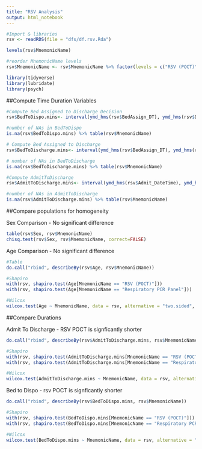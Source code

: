 ```yaml
---
title: "RSV Analysis"
output: html_notebook
---
```



```r
#Import & libraries
rsv <- readRDS(file = "dfs/df.rsv.Rda") 

levels(rsv$MnemonicName)

#reorder MnemonicName levels
rsv$MnemonicName <- rsv$MnemonicName %>% factor(levels = c("RSV (POCT)","Respiratory PCR Panel"))

library(tidyverse)
library(lubridate)
library(psych)
```

##Compute Time Duration Variables

```r
#Compute Bed Assigned to Discharge Decision
rsv$BedToDispo.mins<- interval(ymd_hms(rsv$BedAssign_DT), ymd_hms(rsv$DischargeDecision_DT)) %>% as.duration()/dminutes(1)

#number of NAs in BedToDispo
is.na(rsv$BedToDispo.mins) %>% table(rsv$MnemonicName)
```

```r
# Compute Bed Assigned to Discharge
rsv$BedToDischarge.mins<- interval(ymd_hms(rsv$BedAssign_DT), ymd_hms(rsv$Discharge_DateTime)) %>% as.duration()/dminutes(1)

# number of NAs in BedToDischarge
is.na(rsv$BedToDischarge.mins) %>% table(rsv$MnemonicName)
```


```r
#Compute AdmitToDischarge
rsv$AdmitToDischarge.mins<- interval(ymd_hms(rsv$Admit_DateTime), ymd_hms(rsv$Discharge_DateTime)) %>% as.duration()/dminutes(1)

#number of NAs in AdmitToDischarge
is.na(rsv$AdmitToDischarge.mins) %>% table(rsv$MnemonicName)
```

##Compare populations for homogeneity

Sex Comparison - No significant difference
```r
table(rsv$Sex, rsv$MnemonicName)
chisq.test(rsv$Sex, rsv$MnemonicName, correct=FALSE)
```

Age Comparison - No significant difference
```r
#Table
do.call("rbind", describeBy(rsv$Age, rsv$MnemonicName))

#Shapiro
with(rsv, shapiro.test(Age[MnemonicName == "RSV (POCT)"]))
with(rsv, shapiro.test(Age[MnemonicName == "Respiratory PCR Panel"]))

#Wilcox
wilcox.test(Age ~ MnemonicName, data = rsv, alternative = "two.sided", var.equal = FALSE, conf.int = TRUE, conf.level = 0.95)
```

##Compare Durations

Admit To Discharge - RSV POCT is signficantly shorter
```r
do.call("rbind", describeBy(rsv$AdmitToDischarge.mins, rsv$MnemonicName))

#Shapiro
with(rsv, shapiro.test(AdmitToDischarge.mins[MnemonicName == "RSV (POCT)"]))
with(rsv, shapiro.test(AdmitToDischarge.mins[MnemonicName == "Respiratory PCR Panel"]))

#Wilcox
wilcox.test(AdmitToDischarge.mins ~ MnemonicName, data = rsv, alternative = "two.sided", var.equal = FALSE, conf.int = TRUE, conf.level = 0.95)
```

Bed to Dispo - rsv POCT is signficantly shorter
```r
do.call("rbind", describeBy(rsv$BedToDispo.mins, rsv$MnemonicName))

#Shapiro
with(rsv, shapiro.test(BedToDispo.mins[MnemonicName == "RSV (POCT)"]))
with(rsv, shapiro.test(BedToDispo.mins[MnemonicName == "Respiratory PCR Panel"]))

#Wilcox
wilcox.test(BedToDispo.mins ~ MnemonicName, data = rsv, alternative = "two.sided", var.equal = FALSE, conf.int = TRUE, conf.level = 0.95)
```